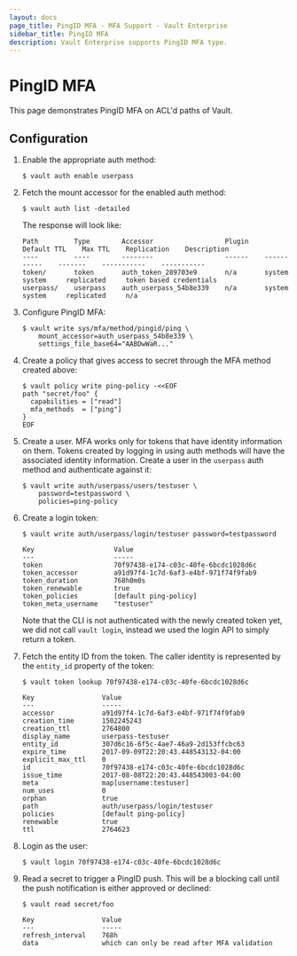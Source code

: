 ```yaml
---
layout: docs
page_title: PingID MFA - MFA Support - Vault Enterprise
sidebar_title: PingID MFA
description: Vault Enterprise supports PingID MFA type.
---
```


# PingID MFA

This page demonstrates PingID MFA on ACL'd paths of Vault.

## Configuration

1. Enable the appropriate auth method:

    ```text
    $ vault auth enable userpass
    ```

1. Fetch the mount accessor for the enabled auth method:

    ```text
    $ vault auth list -detailed
    ```

    The response will look like:

    ```text
    Path         Type        Accessor                  Plugin    Default TTL    Max TTL    Replication    Description
    ----         ----        --------                  ------    -----------    -------    -----------    -----------
    token/       token       auth_token_289703e9       n/a       system         system     replicated     token based credentials
    userpass/    userpass    auth_userpass_54b8e339    n/a       system         system     replicated     n/a
    ```


1. Configure PingID MFA:

    ```text
    $ vault write sys/mfa/method/pingid/ping \
        mount_accessor=auth_userpass_54b8e339 \
        settings_file_base64="AABDwWaR..."
    ```

1. Create a policy that gives access to secret through the MFA method created
   above:

    ```
    $ vault policy write ping-policy -<<EOF
    path "secret/foo" {
      capabilities = ["read"]
      mfa_methods  = ["ping"]
    }
    EOF
    ```

1. Create a user. MFA works only for tokens that have identity information on
them. Tokens created by logging in using auth methods will have the associated
identity information. Create a user in the `userpass` auth method and
authenticate against it:


    ```text
    $ vault write auth/userpass/users/testuser \
        password=testpassword \
        policies=ping-policy
    ```

1. Create a login token:

    ```text
    $ vault write auth/userpass/login/testuser password=testpassword

    Key                    Value
    ---                    -----
    token                  70f97438-e174-c03c-40fe-6bcdc1028d6c
    token_accessor         a91d97f4-1c7d-6af3-e4bf-971f74f9fab9
    token_duration         768h0m0s
    token_renewable        true
    token_policies         [default ping-policy]
    token_meta_username    "testuser"
    ```

    Note that the CLI is not authenticated with the newly created token yet, we
    did not call `vault login`, instead we used the login API to simply return a
    token.

1. Fetch the entity ID from the token. The caller identity is represented by the
`entity_id` property of the token:

    ```text
    $ vault token lookup 70f97438-e174-c03c-40fe-6bcdc1028d6c

    Key                 Value
    ---                 -----
    accessor            a91d97f4-1c7d-6af3-e4bf-971f74f9fab9
    creation_time       1502245243
    creation_ttl        2764800
    display_name        userpass-testuser
    entity_id           307d6c16-6f5c-4ae7-46a9-2d153ffcbc63
    expire_time         2017-09-09T22:20:43.448543132-04:00
    explicit_max_ttl    0
    id                  70f97438-e174-c03c-40fe-6bcdc1028d6c
    issue_time          2017-08-08T22:20:43.448543003-04:00
    meta                map[username:testuser]
    num_uses            0
    orphan              true
    path                auth/userpass/login/testuser
    policies            [default ping-policy]
    renewable           true
    ttl                 2764623
    ```

1. Login as the user:

    ```text
    $ vault login 70f97438-e174-c03c-40fe-6bcdc1028d6c
    ```

1. Read a secret to trigger a PingID push. This will be a blocking call until
the push notification is either approved or declined:

    ```text
    $ vault read secret/foo

    Key                 Value
    ---                 -----
    refresh_interval    768h
    data                which can only be read after MFA validation
    ```
